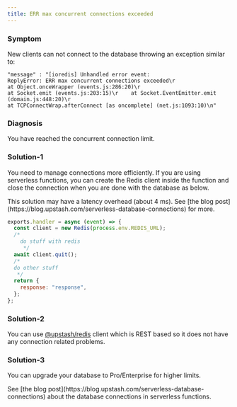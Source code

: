 ```yaml
---
title: ERR max concurrent connections exceeded
---
```


### Symptom

New clients can not connect to the database throwing an exception similar to:

```
"message" : "[ioredis] Unhandled error event:
ReplyError: ERR max concurrent connections exceeded\r
at Object.onceWrapper (events.js:286:20)\r
at Socket.emit (events.js:203:15)\r    at Socket.EventEmitter.emit (domain.js:448:20)\r
at TCPConnectWrap.afterConnect [as oncomplete] (net.js:1093:10)\n"
```

### Diagnosis

You have reached the concurrent connection limit.

### Solution-1

You need to manage connections more efficiently. If you are using serverless
functions, you can create the Redis client inside the function and close the
connection when you are done with the database as below.

<Note> 
This solution may have a latency overhead (about 4 ms). See [the blog post](https://blog.upstash.com/serverless-database-connections) for
more.
</Note>

```javascript
exports.handler = async (event) => {
  const client = new Redis(process.env.REDIS_URL);
  /*
    do stuff with redis
     */
  await client.quit();
  /*
  do other stuff
   */
  return {
    response: "response",
  };
};
```

### Solution-2

You can use [@upstash/redis](https://github.com/upstash/upstash-redis) client
which is REST based so it does not have any connection related problems.

### Solution-3

You can upgrade your database to Pro/Enterprise for higher limits.

<Info>
    See [the blog post](https://blog.upstash.com/serverless-database-connections) about the
    database connections in serverless functions.
</Info>
